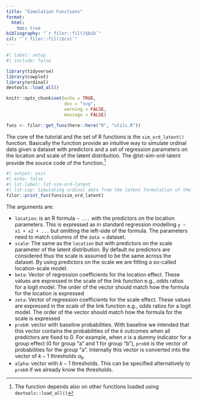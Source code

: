 ```yaml
---
title: "Simulation Functions"
format: 
  html:
    toc: true
bibliography: "`r filor::fil()$bib`"
csl: "`r filor::fil()$csl`"
---
```


```r
#| label: setup
#| include: false

library(tidyverse)
library(cowplot)
library(ordinal)
devtools::load_all()

knitr::opts_chunk$set(echo = TRUE,
                      dev = "svg",
                      warning = FALSE,
                      message = FALSE)

funs <- filor::get_funs(here::here("R", "utils.R"))
```

The core of the tutorial and the set of R functions is the `sim_ord_latent()` function. Basically the function provide an intuitive way to simulate ordinal data given a dataset with predictors and a set of regression parameters on the location and scale of the latent distribution. The @lst-sim-ord-latent provide the source code of the function.^[The function depends also on other functions loaded using `devtools::load_all()`]

```r
#| output: asis
#| echo: false
#| lst-label: lst-sim-ord-latent
#| lst-cap: Simulating ordinal data from the latent formulation of the model
filor::print_fun(funs$sim_ord_latent)
```

The arguments are:

- `location`: is an R formula `~ ...` with the predictors on the location parameters. This is expressed as in standard regression modelling `y ~ x1 + x2 + ...` but omitting the left-side of the formula. The parameters need to match columns of the `data = ` dataset.
- `scale`: The same as the `location` but with predictors on the scale parameter of the latent distribution. By default no predictors are considered thus the scale is assumed to be the same across the dataset. By using predictors on the scale we are fitting a so-called location-scale model.
- `beta`: Vector of regression coefficients for the location effect. These values are expressed in the scale of the link function e.g., odds ratios for a logit model. The order of the vector should match how the formula for the location is expressed
- `zeta`: Vector of regression coefficients for the scale effect. These values are expressed in the scale of the link function e.g., odds ratios for a logit model. The order of the vector should match how the formula for the scale is expressed
- `prob0`: vector with baseline probabilities. With baseline we intended that this vector contains the probabilities of the $k$ outcomes when all predictors are fixed to 0. For example, when $x$ is a dummy indicator for a group effect (0 for group "a" and 1 for group "b"), `prob0` is the vector of probabilities for the group "a". Internally this vector is converted into the vector of $k - 1$ thresholds $\alpha_k$.
- `alpha`: vector with $k - 1$ thresholds. This can be specified alternatively to `prob0` if we already know the thresholds.

